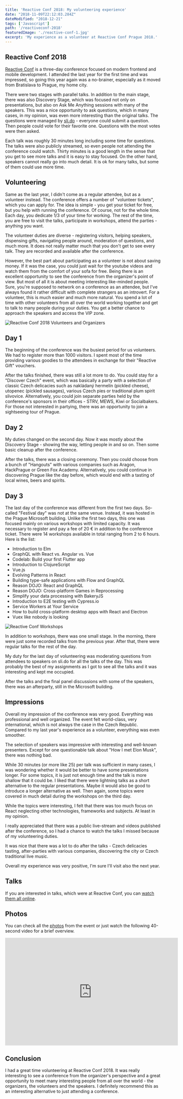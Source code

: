 ```yaml
---
title: 'Reactive Conf 2018: My volunteering experience'
date: "2018-11-09T22:12:03.284Z"
dateModified: "2018-12-21"
tags: ['Javascript']
path: '/reactiveconf-2018'
featuredImage: './reactive-conf-1.jpg'
excerpt: 'My experience as a volunteer at Reactive Conf Prague 2018.'
---
```


<PostHeader frontmatter={props.data.mdx.frontmatter} />

## Reactive Conf 2018
[Reactive Conf](https://reactiveconf.com/) is a three-day conference focused on modern frontend and mobile development. I attended the last year for the first time and was impressed, so going this year again was a no-brainer, especially as it moved from Bratislava to Prague, my home city.

There were two stages with parallel talks. In addition to the main stage, there was also Discovery Stage, which was focused not only on presentations, but also on Ask Me Anything sessions with many of the speakers. This was a nice opportunity to ask questions, which in many cases, in my opinion, was even more interesting than the original talks. The questions were managed by [sli.do](https://www.sli.do/) - everyone could submit a question. Then people could vote for their favorite one. Questions with the most votes were then asked.

Each talk was roughly 30 minutes long including some time for questions. The talks were also publicly streamed, so even people not attending the conference could watch. Thirty minutes is a good length in the sense that you get to see more talks and it is easy to stay focused. On the other hand, speakers cannot really go into much detail. It is ok for many talks, but some of them could use more time.

## Volunteering

Same as the last year, I didn't come as a regular attendee, but as a volunteer instead. The conference offers a number of "volunteer tickets", which you can apply for. The idea is simple - you get your ticket for free, but you help with running the conference. Of course, not for the whole time. Each day, you dedicate 1/3 of your time for working. The rest of the time, you are free to visit the talks, participate in workshops, attend the parties - anything you want.

The volunteer duties are diverse - registering visitors, helping speakers, dispensing gifts, navigating people around, moderation of questions, and much more. It does not really matter much that you don't get to see every talk. They are recorded and available after the conference.

However, the best part about participating as a volunteer is not about saving money. If it was the case, you could just wait for the youtube videos and watch them from the comfort of your sofa for free. Being there is an excellent opportunity to see the conference from the organizer's point of view. But most of all it is about meeting interesting like-minded people. Sure, you're supposed to network on a conference as an attendee, but I've always found it rather difficult with complete strangers as an introvert. For a volunteer, this is much easier and much more natural. You spend a lot of time with other volunteers from all over the world working together and get to talk to many people during your duties. You get a better chance to approach the speakers and access the VIP zone.

![Reactive Conf 2018 Volunteers and Organizers](./reactive-conf-2.jpg)

## Day 1
The beginning of the conference was the busiest period for us volunteers. We had to register more than 1000 visitors. I spent most of the time providing various goodies to the attendees in exchange for their "Reactive Gift" vouchers.

After the talks finished, there was still a lot more to do. You could stay for a "Discover Czech" event, which was basically a party with a selection of classic Czech delicacies such as nakládaný hermelín (pickled cheese), utopenec (pickled sausages), various Czech pies or traditional plum spirit slivovice. Alternatively, you could join separate parties held by the conference's sponsors in their offices - STRV, MEWS, Kiwi or Socialbakers. For those not interested in partying, there was an opportunity to join a sightseeing tour of Prague.


## Day 2
My duties changed on the second day. Now it was mostly about the Discovery Stage - showing the way, letting people in and so on. Then some basic cleanup after the conference.

After the talks, there was a closing ceremony. Then you could choose from a bunch of "Hangouts" with various companies such as Aragon, HackPrague or Green Fox Academy. Alternatively, you could continue in discovering Prague like the day before, which would end with a tasting of local wines, beers and spirits.

## Day 3
The last day of the conference was different from the first two days. So-called "Festival day" was not at the same venue. Instead, it was hosted in the Prague Microsoft building. Unlike the first two days, this one was focused mainly on various workshops with limited capacity. It was necessary to register and pay a fee of 20 € in addition to the conference ticket. There were 14 workshops available in total ranging from 2 to 6 hours. Here is the list:

- Introduction to Elm
- GraphQL with React vs. Angular vs. Vue
- Codelab: Build your first Flutter app
- Introduction to ClojureScript
- Vue.js
- Evolving Patterns in React
- Building type-safe applications with Flow and GraphQL
- Reason DOJO: React and GraphQL
- Reason DOJO: Cross-platform Games in Reprocessing
- Simplify your data processing with BakeryJS
- Introduction to E2E testing with Cypress.io
- Service Workers at Your Service
- How to build cross-platform desktop apps with React and Electron
- Vuex like nobody is looking

![Reactive Conf Workshops](./reactive-conf-3.jpg)

In addition to workshops, there was one small stage. In the morning, there were just some recorded talks from the previous year. After that, there were regular talks for the rest of the day.

My duty for the last day of volunteering was moderating questions from attendees to speakers on sli.do for all the talks of the day. This was probably the best of my assignments as I got to see all the talks and it was interesting and kept me occupied.

After the talks and the final panel discussions with some of the speakers, there was an afterparty, still in the Microsoft building.

## Impressions
Overall my impression of the conference was very good. Everything was professional and well organized. The event felt world-class, very international, which is not always the case in the Czech Republic. Compared to my last year's experience as a volunteer, everything was even smoother.

The selection of speakers was impressive with interesting and well-known presenters. Except for one questionable talk about "How I met Elon Musk", there was nothing bad.

While 30 minutes (or more like 25) per talk was sufficient in many cases, I was wondering whether it would be better to have some presentations longer. For some topics, it is just not enough time and the talk is more shallow that it could be. I liked that there were lightning talks as a short alternative to the regular presentations. Maybe it would also be good to introduce a longer alternative as well. Then again, some topics were covered in much detail during the workshops on the third day.

While the topics were interesting, I felt that there was too much focus on React neglecting other technologies, frameworks and subjects. At least in my opinion.

I really appreciated that there was a public live-stream and videos published after the conference, so I had a chance to watch the talks I missed because of my volunteering duties.

It was nice that there was a lot to do after the talks - Czech delicacies tasting, after-parties with various companies, discovering the city or Czech traditional live music.

Overall my experience was very positive, I'm sure I'll visit also the next year. 

## Talks
If you are interested in talks, which were at Reactive Conf, you can [watch them all online](https://www.youtube.com/playlist?list=PLa2ZZ09WYepPQAIo1h98LaPkQUYwaSbWO&mc_cid=09db7b9adc&mc_eid=6613f6258f).

## Photos
You can check all the [photos](https://photos.google.com/share/AF1QipPMSR7JQ_w4QR-QuubLp5hAxjATZibHpRHwFRQLRjcP3WGef3k0qr7e9f3doDAz8A?key=TEkzSUw2aDBXQ284bXFWd0ZVemNRTTAtaktiSS1R) from the event or just watch the following 40-second video for a brief overview.

<div class="responsive-video">
  <iframe width="560" height="349" src="https://www.youtube.com/embed/h6Z76xJP2h4" frameborder="0" allow="accelerometer; autoplay; encrypted-media; gyroscope; picture-in-picture; fullscreen" allowfullscreen></iframe>
</div>

## Conclusion
I had a great time volunteering at Reactive Conf 2018. It was really interesting to see a conference from the organizer's perspective and a great opportunity to meet many interesting people from all over the world - the organizers, the volunteers and the speakers. I definitely recommend this as an interesting alternative to just attending a conference. 